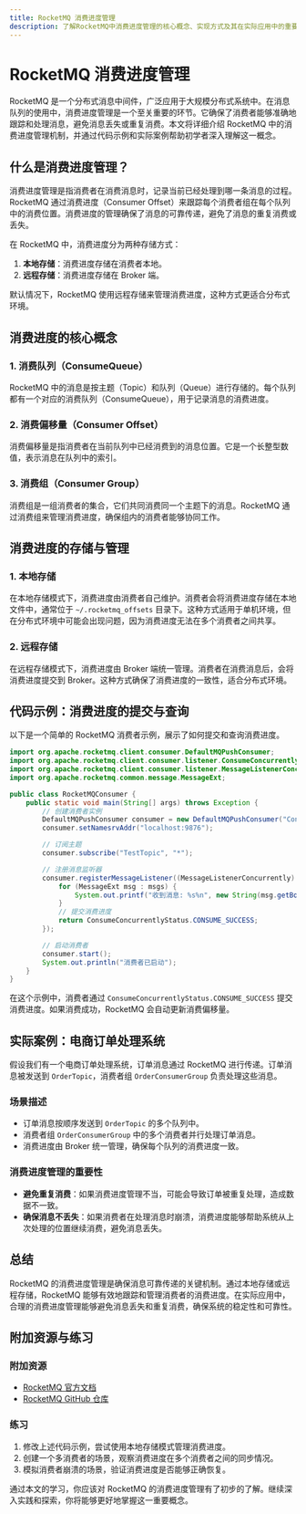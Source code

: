 ```yaml
---
title: RocketMQ 消费进度管理
description: 了解RocketMQ中消费进度管理的核心概念、实现方式及其在实际应用中的重要性。
---
```


# RocketMQ 消费进度管理

RocketMQ 是一个分布式消息中间件，广泛应用于大规模分布式系统中。在消息队列的使用中，消费进度管理是一个至关重要的环节。它确保了消费者能够准确地跟踪和处理消息，避免消息丢失或重复消费。本文将详细介绍 RocketMQ 中的消费进度管理机制，并通过代码示例和实际案例帮助初学者深入理解这一概念。

## 什么是消费进度管理？

消费进度管理是指消费者在消费消息时，记录当前已经处理到哪一条消息的过程。RocketMQ 通过消费进度（Consumer Offset）来跟踪每个消费者组在每个队列中的消费位置。消费进度的管理确保了消息的可靠传递，避免了消息的重复消费或丢失。

在 RocketMQ 中，消费进度分为两种存储方式：
1. **本地存储**：消费进度存储在消费者本地。
2. **远程存储**：消费进度存储在 Broker 端。

默认情况下，RocketMQ 使用远程存储来管理消费进度，这种方式更适合分布式环境。

## 消费进度的核心概念

### 1. 消费队列（ConsumeQueue）
RocketMQ 中的消息是按主题（Topic）和队列（Queue）进行存储的。每个队列都有一个对应的消费队列（ConsumeQueue），用于记录消息的消费进度。

### 2. 消费偏移量（Consumer Offset）
消费偏移量是指消费者在当前队列中已经消费到的消息位置。它是一个长整型数值，表示消息在队列中的索引。

### 3. 消费组（Consumer Group）
消费组是一组消费者的集合，它们共同消费同一个主题下的消息。RocketMQ 通过消费组来管理消费进度，确保组内的消费者能够协同工作。

## 消费进度的存储与管理

### 1. 本地存储
在本地存储模式下，消费进度由消费者自己维护。消费者会将消费进度存储在本地文件中，通常位于 `~/.rocketmq_offsets` 目录下。这种方式适用于单机环境，但在分布式环境中可能会出现问题，因为消费进度无法在多个消费者之间共享。

### 2. 远程存储
在远程存储模式下，消费进度由 Broker 端统一管理。消费者在消费消息后，会将消费进度提交到 Broker。这种方式确保了消费进度的一致性，适合分布式环境。

## 代码示例：消费进度的提交与查询

以下是一个简单的 RocketMQ 消费者示例，展示了如何提交和查询消费进度。

```java
import org.apache.rocketmq.client.consumer.DefaultMQPushConsumer;
import org.apache.rocketmq.client.consumer.listener.ConsumeConcurrentlyStatus;
import org.apache.rocketmq.client.consumer.listener.MessageListenerConcurrently;
import org.apache.rocketmq.common.message.MessageExt;

public class RocketMQConsumer {
    public static void main(String[] args) throws Exception {
        // 创建消费者实例
        DefaultMQPushConsumer consumer = new DefaultMQPushConsumer("ConsumerGroup");
        consumer.setNamesrvAddr("localhost:9876");

        // 订阅主题
        consumer.subscribe("TestTopic", "*");

        // 注册消息监听器
        consumer.registerMessageListener((MessageListenerConcurrently) (msgs, context) -> {
            for (MessageExt msg : msgs) {
                System.out.printf("收到消息: %s%n", new String(msg.getBody()));
            }
            // 提交消费进度
            return ConsumeConcurrentlyStatus.CONSUME_SUCCESS;
        });

        // 启动消费者
        consumer.start();
        System.out.println("消费者已启动");
    }
}
```

在这个示例中，消费者通过 `ConsumeConcurrentlyStatus.CONSUME_SUCCESS` 提交消费进度。如果消费成功，RocketMQ 会自动更新消费偏移量。

## 实际案例：电商订单处理系统

假设我们有一个电商订单处理系统，订单消息通过 RocketMQ 进行传递。订单消息被发送到 `OrderTopic`，消费者组 `OrderConsumerGroup` 负责处理这些消息。

### 场景描述
- 订单消息按顺序发送到 `OrderTopic` 的多个队列中。
- 消费者组 `OrderConsumerGroup` 中的多个消费者并行处理订单消息。
- 消费进度由 Broker 统一管理，确保每个队列的消费进度一致。

### 消费进度管理的重要性
- **避免重复消费**：如果消费进度管理不当，可能会导致订单被重复处理，造成数据不一致。
- **确保消息不丢失**：如果消费者在处理消息时崩溃，消费进度能够帮助系统从上次处理的位置继续消费，避免消息丢失。

## 总结

RocketMQ 的消费进度管理是确保消息可靠传递的关键机制。通过本地存储或远程存储，RocketMQ 能够有效地跟踪和管理消费者的消费进度。在实际应用中，合理的消费进度管理能够避免消息丢失和重复消费，确保系统的稳定性和可靠性。

## 附加资源与练习

### 附加资源
- [RocketMQ 官方文档](https://rocketmq.apache.org/docs/)
- [RocketMQ GitHub 仓库](https://github.com/apache/rocketmq)

### 练习
1. 修改上述代码示例，尝试使用本地存储模式管理消费进度。
2. 创建一个多消费者的场景，观察消费进度在多个消费者之间的同步情况。
3. 模拟消费者崩溃的场景，验证消费进度是否能够正确恢复。

通过本文的学习，你应该对 RocketMQ 的消费进度管理有了初步的了解。继续深入实践和探索，你将能够更好地掌握这一重要概念。